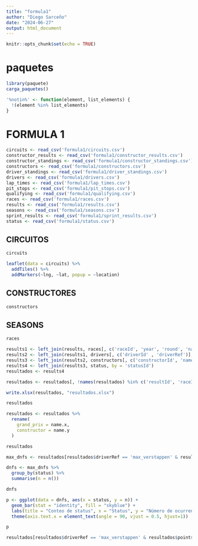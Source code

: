 ```yaml
---
title: "formula1"
author: "Diego Sarceño"
date: "2024-06-27"
output: html_document
---
```


```r
knitr::opts_chunk$set(echo = TRUE)
```

# paquetes


```r
library(paquete)
carga_paquetes()
```


```r
'%notin%' <- function(element, list_elements) {
  !(element %in% list_elements)
}
```





# FORMULA 1

```r
circuits <- read_csv('formula1/circuits.csv')
constructor_results <- read_csv('formula1/constructor_results.csv')
constructor_standings <- read_csv('formula1/constructor_standings.csv')
constructors <- read_csv('formula1/constructors.csv')
driver_standings <- read_csv('formula1/driver_standings.csv')
drivers <- read_csv('formula1/drivers.csv')
lap_times <- read_csv('formula1/lap_times.csv')
pit_stops <- read_csv('formula1/pit_stops.csv')
qualifying <- read_csv('formula1/qualifying.csv')
races <- read_csv('formula1/races.csv')
results <- read_csv('formula1/results.csv')
seasons <- read_csv('formula1/seasons.csv')
sprint_results <- read_csv('formula1/sprint_results.csv')
status <- read_csv('formula1/status.csv')
```




## CIRCUITOS

```r
circuits
```


```r
leaflet(data = circuits) %>% 
  addTiles() %>% 
  addMarkers(~lng, ~lat, popup = ~location)
```



## CONSTRUCTORES


```r
constructors
```


## SEASONS

```r
races
```


```r
results1 <- left_join(results, races[, c('raceId', 'year', 'round', 'name')], by = 'raceId')
results2 <- left_join(results1, drivers[, c('driverId' , 'driverRef')], by = 'driverId')
results3 <- left_join(results2, constructors[, c('constructorId', 'name')], by = 'constructorId')
results4 <- left_join(results3, status, by = 'statusId')
resultados <- results4
```


```r
resultados <- resultados[, !names(resultados) %in% c('resultId', 'raceId', 'driverId', 'constructorId', 'statusId')]
```


```r
write.xlsx(resultados, "resultados.xlsx")
```


```r
resultados
```


```r
resultados <- resultados %>% 
  rename(
    grand_prix = name.x,
    constructor = name.y
  )
```

```r
resultados
```





```r
max_dnfs <- resultados[resultados$driverRef == 'max_verstappen' & resultados$status != 'Finished', c('position', 'driverRef', 'status')]
```


```r
dnfs <- max_dnfs %>%
  group_by(status) %>%
  summarise(n = n())
```

```r
dnfs
```


```r
p <- ggplot(data = dnfs, aes(x = status, y = n)) +
  geom_bar(stat = "identity", fill = "skyblue") +
  labs(title = "Conteo de status", x = "Status", y = "Número de ocurrencias") +
  theme(axis.text.x = element_text(angle = 90, vjust = 0.5, hjust=1))
```


```r
p
```





```r
resultados[resultados$driverRef == 'max_verstappen' & resultados$points == 0 & resultados$status %notin% c('+1 Lap', 'Finished'),]
```


























































########